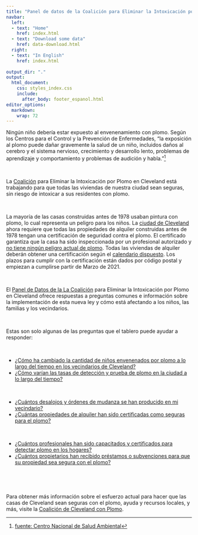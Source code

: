 ```yaml
---
title: "Panel de datos de la Coalición para Eliminar la Intoxicación por Plomo en Cleveland"
navbar:
  left:
  - text: "Home"
    href: index.html
  - text: "Download some data"
    href: data-download.html
  right:
  - text: "In English"
    href: index.html
 
output_dir: "."
output: 
  html_document: 
    css: styles_index.css
    include: 
      after_body: footer_espanol.html
editor_options: 
  markdown: 
    wrap: 72
---
```




Ningún niño debería estar expuesto al envenenamiento con plomo. Según los Centros para el Control y la Prevención de Enfermedades, "la exposición al plomo puede dañar gravemente la salud de un niño, incluidos daños al cerebro y el sistema nervioso, crecimiento y desarrollo lento, problemas de aprendizaje y comportamiento y problemas de audición y habla."^[[fuente: Centro Nacional de Salud Ambiental](https://www.cdc.gov/nceh/features/leadpoisoning/index.html#:~:text=Exposure%20to%20lead%20can%20seriously,in%20children%20has%20been%20identified.)]

<br>

 
La [Coalición](https://leadsafecle.org) para Eliminar la Intoxicación por Plomo en Cleveland  está trabajando para que todas las  viviendas de nuestra ciudad sean seguras, sin riesgo de intoxicar a sus residentes con plomo.

<br>

 
La mayoría de las casas construidas antes de 1978 usaban pintura con plomo, lo cual representa un peligro para los niños. La [ciudad de Cleveland](https://cityofcleveland.legistar.com/LegislationDetail.aspx?ID=3971384&GUID=55AA3B1D-224B-41FD-B228-FC528D10269C&Options=ID%7CText%7C&Search=lead) ahora requiere que todas las propiedades de alquiler construidas antes de 1978 tengan una certificación de seguridad contra el plomo. El certificado garantiza que la casa ha sido inspeccionada por un profesional autorizado y [no tiene ningún peligro actual de plomo](https://leadsafecle.org/6steps). Todas las viviendas de alquiler deberán obtener una certificación según el [calendario dispuesto](https://leadsafecle.org/zip-code-groupings). Los plazos para cumplir con la certificación están dados por código postal y empiezan a cumplirse partir de Marzo de 2021.

<br>
 
El [Panel de Datos de la La Coalición](https://cwru-urb-pov.shinyapps.io/lscc_data_dashboard_beta_0902/) para Eliminar la Intoxicación por Plomo en Cleveland  ofrece respuestas a preguntas comunes e información sobre la implementación de esta nueva ley y cómo está afectando a los niños, las familias y los vecindarios.

<br>
 
Estas son solo algunas de las preguntas que el tablero puede ayudar a responder:


<br>

<div class="card" style="width: 50 rem;">
  <ul class="list-group list-group-flush">
    <li class="list-group-item" id="q1"><a href="https://cwru-urb-pov.shinyapps.io/lscc_data_dashboard_beta_0902/#section-baseline">¿Cómo ha cambiado la cantidad de niños envenenados por plomo a lo largo del tiempo en los vecindarios de Cleveland? </a></li>
     <li class="list-group-item" id="q2"><a href="https://cwru-urb-pov.shinyapps.io/lscc_data_dashboard_beta_0902/#section-baseline">¿Cómo varían las tasas de detección y prueba de plomo en la ciudad a lo largo del tiempo?</a></li>
     </ul>
</div>

<br>


<div class="card" style="width: 50 rem;">
  <ul class="list-group list-group-flush">
    <li class="list-group-item" id="q3"><a href="https://cwru-urb-pov.shinyapps.io/lscc_data_dashboard_beta_0902/#section-baseline-1">¿Cuántos desalojos y órdenes de mudanza se han producido en mi vecindario?</a></li>
     <li class="list-group-item" id="q4"><a href="https://cwru-urb-pov.shinyapps.io/lscc_data_dashboard_beta_0902/#section-lead-safe-certification">¿Cuántas propiedades de alquiler han sido certificadas como seguras para el plomo?</a></li>
     </ul>
</div>

<br>

<div class="card" style="width: 50 rem;">
  <ul class="list-group list-group-flush">
    <li class="list-group-item" id="q5"><a  href="https://cwru-urb-pov.shinyapps.io/lscc_data_dashboard_beta_0902/#section-resource-center">¿Cuántos profesionales han sido capacitados y certificados para detectar plomo en los hogares? </a></li>
     <li class="list-group-item" id="q6"><a href="https://cwru-urb-pov.shinyapps.io/lscc_data_dashboard_beta_0902/#section-loans-and-grants">¿Cuántos propietarios han recibido préstamos o subvenciones para que su propiedad sea segura con el plomo? </a></li>
     </ul>
</div>

<br>


<!-- <div class="card" style="width: 50 rem;"> -->
<!--   <ul class="list-group list-group-flush"> -->
<!--     <li class="list-group-item" id="q7"><a href="https://cwru-urb-pov.shinyapps.io/lscc_data_dashboard_beta_0902/#section-development-advocacy">¿Cuánto dinero ha recaudado la Coalición para Eliminar la Intoxicación por Plomo en Cleveland?</a></li> -->
<!-- </div> -->


<br>

Para obtener más información sobre el esfuerzo actual para hacer que las casas de Cleveland sean seguras con el plomo, ayuda y recursos locales, y más, visite la [Coalición de Cleveland con Plomo](https://leadsafecle.org).

